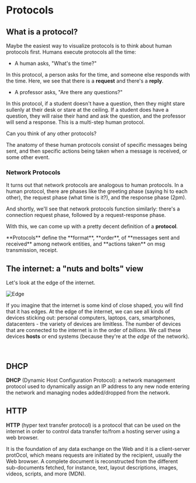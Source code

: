 

# Protocols

## What is a protocol?

Maybe the easiest way to visualize protocols is to think about human protocols first. Humans execute protocols all the time:

- A human asks, "What's the time?" 

In this protocol, a person asks for the time, and someone else responds with the time. Here, we see that there is a **request** and there's a **reply**.

- A professor asks, "Are there any questions?" 

In this protocol, if a student doesn't have a question, then they might stare sullenly at their desk or stare at the ceiling. If a student does have a question, they will raise their hand and ask the question, and the professor will send a response. This is a multi-step human protocol. 

Can you think of any other protocols?

The anatomy of these human protocols consist of specific messages being sent, and then specific actions being taken when a message is received, or some other event.

### Network Protocols

It turns out that network protocols are analogous to human protocols. In a human protocol, there are phases like the greeting phase (saying hi to each other), the request phase (what time is it?), and the response phase (2pm).

And shortly, we'll see that network protocols function similarly: there's a connection request phase, followed by a request-response phase.

With this, we can come up with a pretty decent definition of a **protocol**. 



<Bleed>
  <div style={{ border: '1px solid #888', padding: '4rem 2.5rem', textAlign: 'center', borderRadius:'10px' }}>
    **Protocols** define the **format**, **order**, of **messages sent and received** among network entities, and **actions taken** on msg transmission, receipt.
  </div>
</Bleed>


## The internet: a "nuts and bolts" view

Let's look at the edge of the internet.



![Edge](../../public/small-edge.png)

If you imagine that the internet is some kind of close shaped, you will find that it has edges.  At the edge of the internet, we can see all kinds of devices sticking out: personal computers, laptops, cars, smartphones, datacenters - the variety of devices are limitless. The number of devices that are connected to the internet
is in the order of *billions*. We call these devices **hosts** or end systems (because they're at the *edge* of the network). 

<br />


## DHCP

**DHCP** (Dynamic Host Configuration Protocol): a network management protocol used to dynamically assign an IP address to any new node entering the network and managing nodes added/dropped from the network.



## HTTP

**HTTP** (hyper text transfer protocol) is a protocol that can be used on the internet
in order to control data transfer to/from a hosting server using a web browser.

It is the foundation of any data exchange on the Web and it is a client-server protOcol, which means
requests are initiated by the recipient, usually the Web browser. A complete document is reconstructed from the different sub-documents fetched, for instance, text, layout descriptions, images, videos, scripts, and more (MDN).


